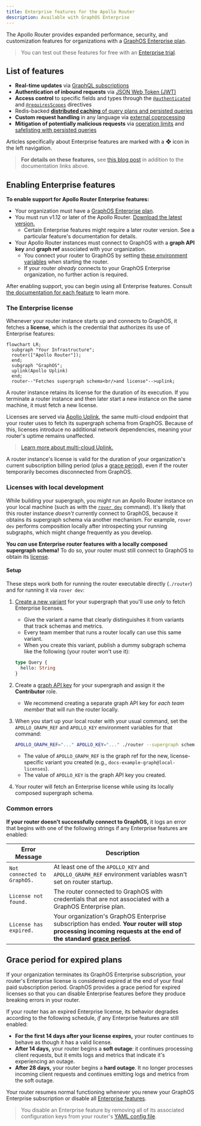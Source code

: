 ```yaml
---
title: Enterprise features for the Apollo Router
description: Available with GraphOS Enterprise
---
```


The Apollo Router provides expanded performance, security, and customization features for organizations with a [GraphOS Enterprise plan](https://www.apollographql.com/pricing/).

> You can test out these features for free with an [Enterprise trial](/graphos/org/plans/#enterprise-trials).

## List of features

- **Real-time updates** via [GraphQL subscriptions](./executing-operations/subscription-support/)
- **Authentication of inbound requests** via [JSON Web Token (JWT)](./configuration/authn-jwt/)
- **Access control** to specific fields and types through the [`@authenticated`](./configuration/authorization#authenticated) and [`@requiresScopes`](./configuration/authorization#requiresscopes) directives
- Redis-backed [**distributed caching** of query plans and persisted queries](./configuration/distributed-caching/)
- **Custom request handling** in any language via [external coprocessing](./customizations/coprocessor/)
- **Mitigation of potentially malicious requests** via [operation limits](./configuration/operation-limits) and [safelisting with persisted queries](./configuration/persisted-queries)

Articles specifically about Enterprise features are marked with a **❖** icon in the left navigation.

> **For details on these features,** see [this blog post](https://blog.apollographql.com/apollo-router-v1-12-improved-router-security-performance-and-extensibility) in addition to the documentation links above.

## Enabling Enterprise features

**To enable support for Apollo Router Enterprise features:**

- Your organization must have a [GraphOS Enterprise plan](https://www.apollographql.com/pricing/).
- You must run v1.12 or later of the Apollo Router. [Download the latest version.](./quickstart#download-options)
    - Certain Enterprise features might require a later router version. See a particular feature's documentation for details.
- Your Apollo Router instances must connect to GraphOS with a **graph API key** and **graph ref** associated with your organization.
    - You connect your router to GraphOS by setting [these environment variables](./configuration/overview/#environment-variables) when starting the router.
    - If your router _already_ connects to your GraphOS Enterprise organization, no further action is required.

After enabling support, you can begin using all Enterprise features. Consult [the documentation for each feature](#list-of-features) to learn more.

### The Enterprise license

Whenever your router instance starts up and connects to GraphOS, it fetches a **license**, which is the credential that authorizes its use of Enterprise features:

```mermaid
flowchart LR;
  subgraph "Your Infrastructure";
  router(["Apollo Router"]);
  end;
  subgraph "GraphOS";
  uplink(Apollo Uplink)
  end;
  router--"Fetches supergraph schema<br/>and license"-->uplink;
```

A router instance retains its license for the duration of its execution. If you terminate a router instance and then later start a new instance on the same machine, it must fetch a new license.

Licenses are served via [Apollo Uplink](/federation/managed-federation/uplink/), the same multi-cloud endpoint that your router uses to fetch its supergraph schema from GraphOS. Because of this, licenses introduce no additional network dependencies, meaning your router's uptime remains unaffected.

> [Learn more about multi-cloud Uplink.](https://www.apollographql.com/blog/announcement/backend/introducing-multi-cloud-support-for-apollo-uplink)

A router instance's license is valid for the duration of your organization's current subscription billing period (plus a [grace period](#grace-period-for-expired-plans)), even if the router temporarily becomes disconnected from GraphOS.

### Licenses with local development

While building your supergraph, you might run an Apollo Router instance on your local machine (such as with the [`rover dev`](/graphos/graphs/local-development) command). It's likely that this router instance _doesn't_ currently connect to GraphOS, because it obtains its supergraph schema via another mechanism. For example, `rover dev` performs composition locally after introspecting your running subgraphs, which might change frequently as you develop.

**You _can_ use Enterprise router features with a locally composed supergraph schema!** To do so, your router must still connect to GraphOS to obtain its [license](#the-enterprise-license).

#### Setup

These steps work both for running the router executable directly (`./router`) and for running it via `rover dev`:

1. [Create a new variant](/graphos/graphs/federated-graphs/#adding-a-variant-via-the-rover-cli) for your supergraph that you'll use _only_ to fetch Enterprise licenses.
    - Give the variant a name that clearly distinguishes it from variants that track schemas and metrics.
    - Every team member that runs a router locally can use this same variant.
    - When you create this variant, publish a dummy subgraph schema like the following (your router won't use it):

    ```graphql
    type Query {
      hello: String
    }
    ```

2. Create a [graph API key](/graphos/api-keys/#graph-api-keys) for your supergraph and assign it the **Contributor** role.
    - We recommend creating a separate graph API key for _each team member_ that will run the router locally.

3. When you start up your local router with your usual command, set the `APOLLO_GRAPH_REF` and `APOLLO_KEY` environment variables for that command:

    ```bash
    APOLLO_GRAPH_REF="..." APOLLO_KEY="..." ./router --supergraph schema.graphql
    ```

    - The value of `APOLLO_GRAPH_REF` is the graph ref for the new, license-specific variant you created (e.g., `docs-example-graph@local-licenses`).
    - The value of `APOLLO_KEY` is the graph API key you created.

4. Your router will fetch an Enterprise license while using its locally composed supergraph schema.

### Common errors

**If your router doesn't successfully connect to GraphOS,** it logs an error that begins with one of the following strings if any Enterprise features are enabled:

| Error Message               | Description |
|-----------------------------|-------------|
| `Not connected to GraphOS.` | At least one of the `APOLLO_KEY` and `APOLLO_GRAPH_REF` environment variables wasn't set on router startup. |
| `License not found.`        | The router connected to GraphOS with credentials that are not associated with a GraphOS Enterprise plan. |
| `License has expired.`      | Your organization's GraphOS Enterprise subscription has ended. **Your router will stop processing incoming requests at the end of the standard [grace period](#grace-period-for-expired-plans).** |

## Grace period for expired plans

If your organization terminates its GraphOS Enterprise subscription, your router's Enterprise license is considered expired at the end of your final paid subscription period. GraphOS provides a grace period for expired licenses so that you can disable Enterprise features before they produce breaking errors in your router.

If your router has an expired Enterprise license, its behavior degrades according to the following schedule, _if_ any Enterprise features are still enabled:

- **For the first 14 days after your license expires,** your router continues to behave as though it has a valid license.
- **After 14 days,** your router begins a **soft outage**: it continues processing client requests, but it emits logs and metrics that indicate it's experiencing an outage.
- **After 28 days,** your router begins a **hard outage**. It no longer processes incoming client requests and continues emitting logs and metrics from the soft outage.

Your router resumes normal functioning whenever you renew your GraphOS Enterprise subscription or disable all [Enterprise features](#list-of-features).

> You disable an Enterprise feature by removing all of its associated configuration keys from your router's [YAML config file](./configuration/overview/#yaml-config-file).
